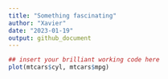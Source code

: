 ```yaml
---
title: "Something fascinating"
author: "Xavier"
date: "2023-01-19"
output: github_document
---
```


```r
## insert your brilliant working code here
plot(mtcars$cyl, mtcars$mpg)
```

